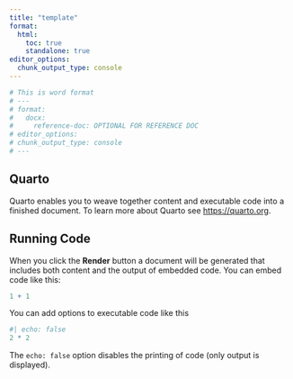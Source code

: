 ```yaml
---
title: "template"
format: 
  html:
    toc: true
    standalone: true
editor_options:
  chunk_output_type: console
---
```


```r
# This is word format
# ---
# format: 
#   docx:
#     reference-doc: OPTIONAL FOR REFERENCE DOC
# editor_options:
# chunk_output_type: console
# ---
```

## Quarto

Quarto enables you to weave together content and executable code into a finished document. To learn more about Quarto see <https://quarto.org>.

## Running Code

When you click the **Render** button a document will be generated that includes both content and the output of embedded code. You can embed code like this:

```r
1 + 1
```

You can add options to executable code like this

```r
#| echo: false
2 * 2
```

The `echo: false` option disables the printing of code (only output is displayed).
